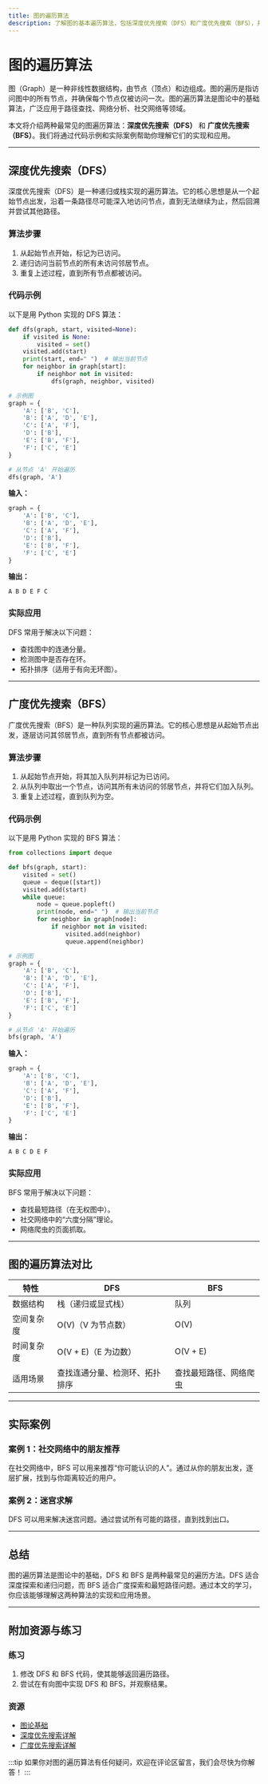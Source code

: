 ```yaml
---
title: 图的遍历算法
description: 了解图的基本遍历算法，包括深度优先搜索（DFS）和广度优先搜索（BFS），并通过代码示例和实际应用场景掌握其实现。
---
```


# 图的遍历算法

图（Graph）是一种非线性数据结构，由节点（顶点）和边组成。图的遍历是指访问图中的所有节点，并确保每个节点仅被访问一次。图的遍历算法是图论中的基础算法，广泛应用于路径查找、网络分析、社交网络等领域。

本文将介绍两种最常见的图遍历算法：**深度优先搜索（DFS）** 和 **广度优先搜索（BFS）**。我们将通过代码示例和实际案例帮助你理解它们的实现和应用。

---

## 深度优先搜索（DFS）

深度优先搜索（DFS）是一种递归或栈实现的遍历算法。它的核心思想是从一个起始节点出发，沿着一条路径尽可能深入地访问节点，直到无法继续为止，然后回溯并尝试其他路径。

### 算法步骤
1. 从起始节点开始，标记为已访问。
2. 递归访问当前节点的所有未访问邻居节点。
3. 重复上述过程，直到所有节点都被访问。

### 代码示例
以下是用 Python 实现的 DFS 算法：

```python
def dfs(graph, start, visited=None):
    if visited is None:
        visited = set()
    visited.add(start)
    print(start, end=" ")  # 输出当前节点
    for neighbor in graph[start]:
        if neighbor not in visited:
            dfs(graph, neighbor, visited)

# 示例图
graph = {
    'A': ['B', 'C'],
    'B': ['A', 'D', 'E'],
    'C': ['A', 'F'],
    'D': ['B'],
    'E': ['B', 'F'],
    'F': ['C', 'E']
}

# 从节点 'A' 开始遍历
dfs(graph, 'A')
```

**输入：**
```python
graph = {
    'A': ['B', 'C'],
    'B': ['A', 'D', 'E'],
    'C': ['A', 'F'],
    'D': ['B'],
    'E': ['B', 'F'],
    'F': ['C', 'E']
}
```

**输出：**
```
A B D E F C
```

### 实际应用
DFS 常用于解决以下问题：
- 查找图中的连通分量。
- 检测图中是否存在环。
- 拓扑排序（适用于有向无环图）。

---

## 广度优先搜索（BFS）

广度优先搜索（BFS）是一种队列实现的遍历算法。它的核心思想是从起始节点出发，逐层访问其邻居节点，直到所有节点都被访问。

### 算法步骤
1. 从起始节点开始，将其加入队列并标记为已访问。
2. 从队列中取出一个节点，访问其所有未访问的邻居节点，并将它们加入队列。
3. 重复上述过程，直到队列为空。

### 代码示例
以下是用 Python 实现的 BFS 算法：

```python
from collections import deque

def bfs(graph, start):
    visited = set()
    queue = deque([start])
    visited.add(start)
    while queue:
        node = queue.popleft()
        print(node, end=" ")  # 输出当前节点
        for neighbor in graph[node]:
            if neighbor not in visited:
                visited.add(neighbor)
                queue.append(neighbor)

# 示例图
graph = {
    'A': ['B', 'C'],
    'B': ['A', 'D', 'E'],
    'C': ['A', 'F'],
    'D': ['B'],
    'E': ['B', 'F'],
    'F': ['C', 'E']
}

# 从节点 'A' 开始遍历
bfs(graph, 'A')
```

**输入：**
```python
graph = {
    'A': ['B', 'C'],
    'B': ['A', 'D', 'E'],
    'C': ['A', 'F'],
    'D': ['B'],
    'E': ['B', 'F'],
    'F': ['C', 'E']
}
```

**输出：**
```
A B C D E F
```

### 实际应用
BFS 常用于解决以下问题：
- 查找最短路径（在无权图中）。
- 社交网络中的“六度分隔”理论。
- 网络爬虫的页面抓取。

---

## 图的遍历算法对比

| 特性            | DFS                          | BFS                          |
|-----------------|------------------------------|------------------------------|
| 数据结构        | 栈（递归或显式栈）            | 队列                         |
| 空间复杂度      | O(V)（V 为节点数）            | O(V)                         |
| 时间复杂度      | O(V + E)（E 为边数）          | O(V + E)                     |
| 适用场景        | 查找连通分量、检测环、拓扑排序 | 查找最短路径、网络爬虫       |

---

## 实际案例

### 案例 1：社交网络中的朋友推荐
在社交网络中，BFS 可以用来推荐“你可能认识的人”。通过从你的朋友出发，逐层扩展，找到与你距离较近的用户。

### 案例 2：迷宫求解
DFS 可以用来解决迷宫问题。通过尝试所有可能的路径，直到找到出口。

---

## 总结

图的遍历算法是图论中的基础，DFS 和 BFS 是两种最常见的遍历方法。DFS 适合深度探索和递归问题，而 BFS 适合广度探索和最短路径问题。通过本文的学习，你应该能够理解这两种算法的实现和应用场景。

---

## 附加资源与练习

### 练习
1. 修改 DFS 和 BFS 代码，使其能够返回遍历路径。
2. 尝试在有向图中实现 DFS 和 BFS，并观察结果。

### 资源
- [图论基础](https://en.wikipedia.org/wiki/Graph_theory)
- [深度优先搜索详解](https://en.wikipedia.org/wiki/Depth-first_search)
- [广度优先搜索详解](https://en.wikipedia.org/wiki/Breadth-first_search)

:::tip
如果你对图的遍历算法有任何疑问，欢迎在评论区留言，我们会尽快为你解答！
:::